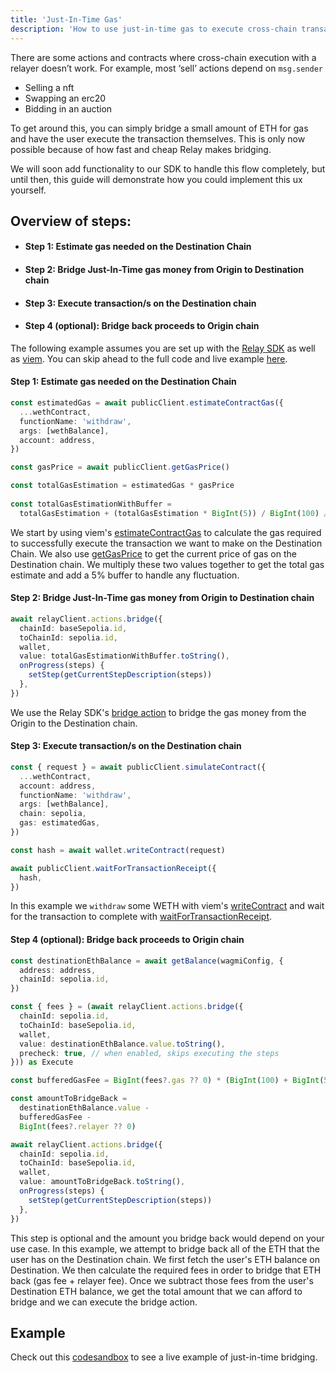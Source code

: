 ```yaml
---
title: 'Just-In-Time Gas'
description: 'How to use just-in-time gas to execute cross-chain transactions'
---
```



There are some actions and contracts where cross-chain execution with a relayer doesn’t work. For example, most ‘sell’ actions depend on `msg.sender`

- Selling a nft
- Swapping an erc20
- Bidding in an auction


To get around this, you can simply bridge a small amount of ETH for gas and have the user execute the transaction themselves. This is only now possible because of how fast and cheap Relay makes bridging.

We will soon add functionality to our SDK to handle this flow completely, but until then, this guide will demonstrate how you could implement this ux yourself.


## Overview of steps:
- #### Step 1: Estimate gas needed on the Destination Chain
- #### Step 2: Bridge Just-In-Time gas money from Origin to Destination chain
- #### Step 3: Execute transaction/s on the Destination chain
- #### Step 4 (optional): Bridge back proceeds to Origin chain



The following example assumes you are set up with the [Relay SDK](https://docs.relay.link/references/sdk/getting-started) as well as [viem](https://viem.sh/). You can skip ahead to the full code and live example [here](#example).

#### Step 1: Estimate gas needed on the Destination Chain
```typescript
const estimatedGas = await publicClient.estimateContractGas({
  ...wethContract,
  functionName: 'withdraw',
  args: [wethBalance],
  account: address,
})

const gasPrice = await publicClient.getGasPrice()

const totalGasEstimation = estimatedGas * gasPrice
      
const totalGasEstimationWithBuffer =
  totalGasEstimation + (totalGasEstimation * BigInt(5)) / BigInt(100) // add 5% buffer to handle gas fluctuation
```

We start by using viem's [estimateContractGas](https://viem.sh/docs/contract/estimateContractGas) to calculate the gas required to successfully execute the transaction we want to make on the Destination Chain. We also use [getGasPrice](https://viem.sh/docs/actions/public/getGasPrice) to get the current price of gas on the Destination chain. We multiply these two values together to get the total gas estimate and add a 5% buffer to handle any fluctuation.



#### Step 2: Bridge Just-In-Time gas money from Origin to Destination chain
```typescript
await relayClient.actions.bridge({
  chainId: baseSepolia.id,
  toChainId: sepolia.id,
  wallet,
  value: totalGasEstimationWithBuffer.toString(),
  onProgress(steps) {
    setStep(getCurrentStepDescription(steps))
  },
})
```

We use the Relay SDK's [bridge action](https://docs.relay.link/references/sdk/bridge) to bridge the gas money from the Origin to the Destination chain.


#### Step 3: Execute transaction/s on the Destination chain
```typescript
const { request } = await publicClient.simulateContract({
  ...wethContract,
  account: address,
  functionName: 'withdraw',
  args: [wethBalance],
  chain: sepolia,
  gas: estimatedGas,
})

const hash = await wallet.writeContract(request)

await publicClient.waitForTransactionReceipt({
  hash,
})
```
In this example we `withdraw` some WETH with viem's [writeContract](https://viem.sh/docs/contract/writeContract) and wait for the transaction to complete with [waitForTransactionReceipt](https://viem.sh/docs/actions/public/waitForTransactionReceipt).


#### Step 4 (optional): Bridge back proceeds to Origin chain
```typescript
const destinationEthBalance = await getBalance(wagmiConfig, {
  address: address,
  chainId: sepolia.id,
})

const { fees } = (await relayClient.actions.bridge({
  chainId: sepolia.id,
  toChainId: baseSepolia.id,
  wallet,
  value: destinationEthBalance.value.toString(),
  precheck: true, // when enabled, skips executing the steps
})) as Execute

const bufferedGasFee = BigInt(fees?.gas ?? 0) * (BigInt(100) + BigInt(5)) / BigInt(100) // add 5% buffer to handle flucation

const amountToBridgeBack =
  destinationEthBalance.value -
  bufferedGasFee -
  BigInt(fees?.relayer ?? 0)

await relayClient.actions.bridge({
  chainId: sepolia.id,
  toChainId: baseSepolia.id,
  wallet,
  value: amountToBridgeBack.toString(),
  onProgress(steps) {
    setStep(getCurrentStepDescription(steps))
  },
})
```

This step is optional and the amount you bridge back would depend on your use case. In this example, we attempt to bridge back all of the ETH that the user has on the Destination chain. We first fetch the user's ETH balance on Destination. We then calculate the required fees in order to bridge that ETH back (gas fee + relayer fee). Once we subtract those fees from the user's Destination ETH balance, we get the total amount that we can afford to bridge and we can execute the bridge action.

## Example
Check out this [codesandbox](https://stackblitz.com/~/github.com/ted-palmer/relay-example) to see a live example of just-in-time bridging.
